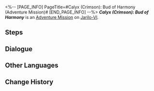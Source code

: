 <%-- [PAGE_INFO]
PageTitle=#Calyx (Crimson): Bud of Harmony (Adventure Mission)#
[END_PAGE_INFO] --%>
{{Stub|Dialogue.}}
{{Mission Infobox
|id            = 4010123
|title         = Calyx (Crimson): Bud of Harmony
|image         = <!--Mission Calyx (Crimson): Bud of Harmony (Adventure Mission).png-->
|type          = Adventure
|event_name    = 
|chapter       = 
|requirements  = [[Trailblaze Mission]] ''[[Trial of Equilibrium: Part One]]'' completed
|summary       = <!--official mission summary from Fate's Atlas-->
|characters    = Trailblazer
|startLocation = [[Jarilo-VI]] - [[Robot Settlement]]
|world         = Jarilo-VI
|area          = Robot Settlement
|prev          = 
|next          = Calyx (Crimson): Bud of Harmony (Adventure Mission)
|exp           = 
|credits       = 
|stellarJade   = 
|other         = 
}}
'''''Calyx (Crimson): Bud of Harmony''''' is an [[Adventure Mission]] on [[Jarilo-VI]].

==Steps==


<!--
==Gameplay Notes==

--><!--
==Trial Character==

-->
==Dialogue==
{{Stub Dialogue}}
{{Dialogue Start}}
:{{tx}}
{{Dialogue End}}

==Other Languages==
{{Other Languages
|en   = Calyx (Crimson): Bud of Harmony
|zhs  = 「拟造花萼（赤）&nbsp;•&nbsp;同谐之蕾」
|zht  = 「擬造花萼（赤）•同諧之蕾」
|ja   = 「疑似花萼（赤）・調和の蕾」
|ko   = 「모조 꽃받침(적) • 화합의 봉오리」
|es   = Cáliz (carmesí): Flor de la Armonía
|fr   = Calice pourpre : Bourgeon de l'Harmonie
|ru   = Чашелист (багровый): Бутон Гармонии
|th   = Calyx (Crimson): ช่อแห่งการประสาน
|vi   = "Đài Hoa Nhân Tạo (Đỏ) - Nụ Hoa Hòa Hợp"
|de   = Blütenkelch (Karminrot): Knospe der Harmonie
|id   = "Calyx (Crimson): Bud of Harmony"
|pt   = Cálice (Rubro): Botão da Harmonia
}}

==Change History==
{{Change History|1.0}}
